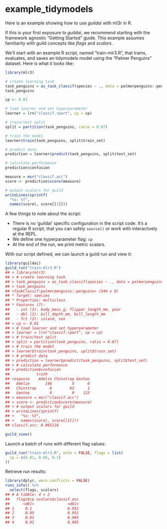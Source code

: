 example_tidymodels
================

Here is an example showing how to use *guildai* with ml3r in R.

If this is your first exposure to *guildai*, we recommend starting with
the framework agnostic “Getting Started” guide. This example assumes
familiarity with guild concepts like *flags* and *scalars*.

We’ll start with an example R script, named “train-mlr3.R”, that trains,
evaluates, and saves an tidymodels model using the “Palmer Penguins”
dataset. Here is what it looks like:

``` r
library(mlr3)

# create learning task
task_penguins = as_task_classif(species ~ ., data = palmerpenguins::penguins)
task_penguins

cp <- 0.01

# load learner and set hyperparameter
learner = lrn("classif.rpart", cp = cp)

# train/test split
split = partition(task_penguins, ratio = 0.67)

# train the model
learner$train(task_penguins, split$train_set)

# predict data
prediction = learner$predict(task_penguins, split$test_set)

# calculate performance
prediction$confusion

measure = msr("classif.acc")
score <- prediction$score(measure)

# output scalars for guild
writeLines(sprintf(
  "%s: %f",
  names(score), score[[1]]))
```

A few things to note about the script:

- There is no ‘guildai’ specific configuration in the script code. It’s
  a regular R script, that you can safely `source()` or work with
  interactively at the REPL.
- We define one hyperparameter flag: `cp`
- At the end of the run, we print metric scalars.

With our script defined, we can launch a guild run and view it:

``` r
library(guildai)
guild_run("train-mlr3.R")
## > library(mlr3)
## > # create learning task
## > task_penguins = as_task_classif(species ~ ., data = palmerpenguins::penguins)
## > task_penguins
## <TaskClassif:palmerpenguins::penguins> (344 x 8)
## * Target: species
## * Properties: multiclass
## * Features (7):
##   - int (3): body_mass_g, flipper_length_mm, year
##   - dbl (2): bill_depth_mm, bill_length_mm
##   - fct (2): island, sex
## > cp <- 0.01
## > # load learner and set hyperparameter
## > learner = lrn("classif.rpart", cp = cp)
## > # train/test split
## > split = partition(task_penguins, ratio = 0.67)
## > # train the model
## > learner$train(task_penguins, split$train_set)
## > # predict data
## > prediction = learner$predict(task_penguins, split$test_set)
## > # calculate performance
## > prediction$confusion
##            truth
## response    Adelie Chinstrap Gentoo
##   Adelie       146         5      0
##   Chinstrap      6        63      1
##   Gentoo         0         0    123
## > measure = msr("classif.acc")
## > score <- prediction$score(measure)
## > # output scalars for guild
## > writeLines(sprintf(
## +   "%s: %f",
## +   names(score), score[[1]]))
## classif.acc: 0.965116
```

``` r
guild_view()
```

Launch a batch of runs with different flag values:

``` r
guild_run("train-mlr3.R", echo = FALSE, flags = list(
  cp = c(0.01, 0.05, 0.1)
))
```

Retrieve run results:

``` r
library(dplyr, warn.conflicts = FALSE)
runs_info() %>% 
  select(flags, scalars) 
## # A tibble: 4 × 2
##   flags$cp scalars$classif.acc
##      <dbl>               <dbl>
## 1     0.1                0.951
## 2     0.05               0.951
## 3     0.01               0.965
## 4     0.01               0.965
```
